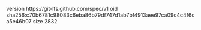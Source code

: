 version https://git-lfs.github.com/spec/v1
oid sha256:c70b6781c98083c6eba86b79df747d1ab7bf4913aee97ca09c4c4f6ca5e46b07
size 2832
